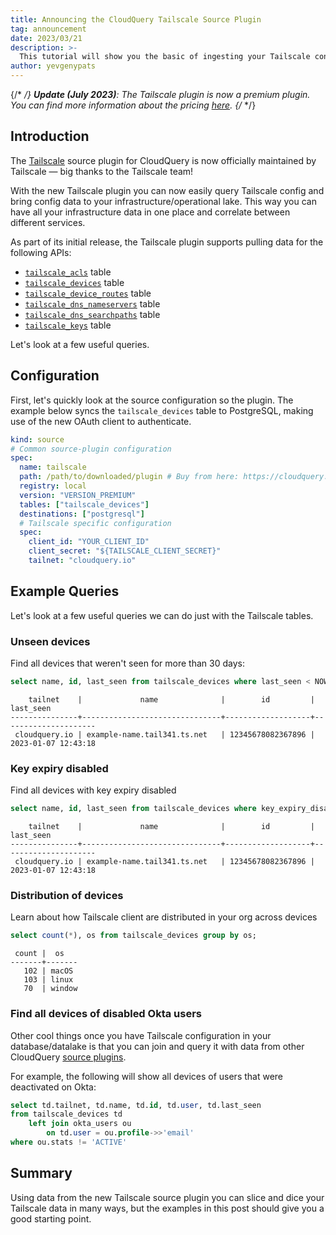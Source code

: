 ```yaml
---
title: Announcing the CloudQuery Tailscale Source Plugin
tag: announcement
date: 2023/03/21
description: >-
  This tutorial will show you the basic of ingesting your Tailscale configuration to any database/data lake with CloudQuery
author: yevgenypats
---
```



<BlogHeader/>

{/* <!-- vale off --> */}
<Callout type="info">
**Update (July 2023)**: The Tailscale plugin is now a premium plugin. You can find more information about the pricing [here](/docs/plugins/sources/tailscale/overview).
</Callout>
{/* <!-- vale on --> */}

## Introduction

The [Tailscale](https://tailscale.com/) source plugin for CloudQuery is now officially maintained by Tailscale — big thanks to the Tailscale team!

With the new Tailscale plugin you can now easily query Tailscale config and bring config data to your infrastructure/operational lake. 
This way you can have all your infrastructure data in one place and correlate between different services.


As part of its initial release, the Tailscale plugin supports pulling data for the following APIs:
 - [`tailscale_acls`](https://github.com/cloudquery/cloudquery/blob/main/plugins/source/tailscale/docs/tables/tailscale_acls.md) table
 - [`tailscale_devices`](https://github.com/cloudquery/cloudquery/blob/main/plugins/source/tailscale/docs/tables/tailscale_devices.md) table
 - [`tailscale_device_routes`](https://github.com/cloudquery/cloudquery/blob/main/plugins/source/tailscale/docs/tables/tailscale_device_routes.md) table
 - [`tailscale_dns_nameservers`](https://github.com/cloudquery/cloudquery/blob/main/plugins/source/tailscale/docs/tables/tailscale_dns_nameservers.md) table
 - [`tailscale_dns_searchpaths`](https://github.com/cloudquery/cloudquery/blob/main/plugins/source/tailscale/docs/tables/tailscale_dns_searchpaths.md) table
 - [`tailscale_keys`](https://github.com/cloudquery/cloudquery/blob/main/plugins/source/tailscale/docs/tables/tailscale_keys.md) table

Let's look at a few useful queries.

## Configuration

First, let's quickly look at the source configuration so the plugin. The example below syncs the `tailscale_devices` table to PostgreSQL, making use of the new OAuth client to authenticate.

```yaml copy
kind: source
# Common source-plugin configuration
spec:
  name: tailscale
  path: /path/to/downloaded/plugin # Buy from here: https://cloudquery.io/integrations/tailscale
  registry: local
  version: "VERSION_PREMIUM"
  tables: ["tailscale_devices"]
  destinations: ["postgresql"]
  # Tailscale specific configuration
  spec:
    client_id: "YOUR_CLIENT_ID"
    client_secret: "${TAILSCALE_CLIENT_SECRET}"
    tailnet: "cloudquery.io"
```

## Example Queries

Let's look at a few useful queries we can do just with the Tailscale tables.

### Unseen devices

Find all devices that weren't seen for more than 30 days:

```sql copy
select name, id, last_seen from tailscale_devices where last_seen < NOW() - INTERVAL '30 DAY';
```

```text
    tailnet    |             name              |        id         |      last_seen      
---------------+-------------------------------+-------------------+---------------------
 cloudquery.io | example-name.tail341.ts.net   | 12345678082367896 | 2023-01-07 12:43:18
```

### Key expiry disabled

Find all devices with key expiry disabled

```sql copy
select name, id, last_seen from tailscale_devices where key_expiry_disabled;
```

```text
    tailnet    |             name              |        id         |      last_seen      
---------------+-------------------------------+-------------------+---------------------
 cloudquery.io | example-name.tail341.ts.net   | 12345678082367896 | 2023-01-07 12:43:18
```

### Distribution of devices

Learn about how Tailscale client are distributed in your org across devices

```sql copy
select count(*), os from tailscale_devices group by os;
```

```text
 count |  os   
-------+-------
   102 | macOS
   103 | linux
   70  | window
```

### Find all devices of disabled Okta users

Other cool things once you have Tailscale configuration in your database/datalake is that you can join and query it with data from other CloudQuery [source plugins](/docs/plugins/sources/overview).

For example, the following will show all devices of users that were deactivated on Okta:

```sql copy
select td.tailnet, td.name, td.id, td.user, td.last_seen
from tailscale_devices td
    left join okta_users ou 
        on td.user = ou.profile->>'email'
where ou.stats != 'ACTIVE'
```

## Summary

Using data from the new Tailscale source plugin you can slice and dice your Tailscale data in many ways, but the examples in this post should give you a good starting point.
